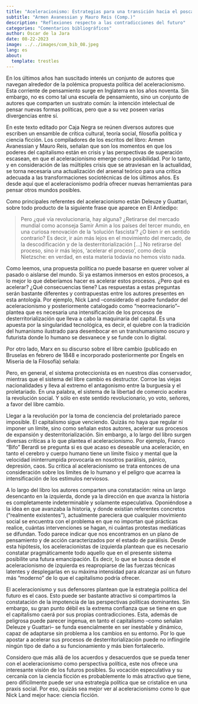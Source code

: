 ```yaml
---
title: "Aceleracionismo: Estrategias para una transición hacia el poscapitalismo"
subtitle: "Armen Avanessian y Mauro Reis (Comp.)"
description: "Reflexiones respecto a las contradicciones del futuro"
categories: "Comentarios bibliográficos"
author: Oscar de la Jara
date: 08-22-2023
image: ../../images/com_bib_08.jpeg
lang: es
about: 
  template: trestles
---
```


En los últimos años han suscitado interés un conjunto de autores que navegan alrededor de la polémica propuesta política del aceleracionismo. Esta corriente de pensamiento surge en Inglaterra en los años noventa. Sin embargo, no es como tal una escuela de pensamiento, sino un conjunto de autores que comparten un sustrato común: la intención intelectual de pensar nuevas formas políticas, pero que a su vez poseen varias divergencias entre sí. 

En este texto editado por Caja Negra se reúnen diversos autores que escriben un ensamble de crítica cultural, teoría social, filosofía política y ciencia ficción. Los compiladores de los escritos del libro: Armen Avanessian y Mauro Reis, señalan que son los momentos en que los poderes del capitalismo están en crisis y las perspectivas de superación escasean, en que el aceleracionismo emerge como posibilidad. Por lo tanto, y en consideración de las múltiples crisis que se atraviesan en la actualidad, se torna necesaria una actualización del arsenal teórico para una crítica adecuada a las transformaciones sociotécnicas de los últimos años. Es desde aquí que el aceleracionismo podría ofrecer nuevas herramientas para pensar otros mundos posibles.

Como principales referentes del aceleracionismo están Deleuze y Guattari, sobre todo producto de la siguiente frase que aparece en El Antiedipo:	

>Pero ¿qué vía revolucionaria, hay alguna? ¿Retirarse del mercado mundial como aconseja Samir Amin a los países del tercer mundo, en una curiosa renovación de la ‘solución fascista’? ¿O bien ir en sentido contrario? Es decir, ir aún más lejos en el movimiento del mercado, de la descodificación y de la desterritorialización […] No retirarse del proceso, sino ir más lejos, ‘acelerar el proceso’, como decía Nietzsche: en verdad, en esta materia todavía no hemos visto nada.

Como leemos, una propuesta política no puede basarse en querer volver al pasado o aislarse del mundo. Si ya estamos inmersos en estos procesos, a lo mejor lo que deberíamos hacer es acelerar estos procesos. ¿Pero qué es acelerar? ¿Qué consecuencias tiene? Las respuestas a estas preguntas serán bastante diferentes y contrapuestas entre los autores presentes en esta antología. Por ejemplo, Nick Land --considerado el padre fundador del aceleracionismo y posteriormente catalogado como “neorreacionario”-- plantea que es necesaria una intensificación de los procesos de desterritorialización que lleva a cabo la maquinaria del capital. Es una apuesta por la singularidad tecnológica, es decir, el quiebre con la tradición del humanismo ilustrado para desembocar en un transhumanismo oscuro y futurista donde lo humano se desvanece y se funde con lo digital.

Por otro lado, Marx en su discurso sobre el libre cambio (publicado en Bruselas en febrero de 1848 e incorporado posteriormente por Engels en Miseria de la Filosofía) señala:

Pero, en general, el sistema proteccionista es en nuestros días conservador, mientras que el sistema del libre cambio es destructor. Corroe las viejas nacionalidades y lleva al extremo el antagonismo entre la burguesía y el proletariado. En una palabra, el sistema de la libertad de comercio acelera la revolución social. Y sólo en este sentido revolucionario, yo voto, señores, a favor del libre cambio.

Llegar a la revolución por la toma de conciencia del proletariado parece imposible. El capitalismo sigue venciendo. Quizás no haya que regular ni imponer un límite, sino como señalan estos autores, acelerar sus procesos de expansión y desterritorialización. Sin embargo, a lo largo del libro surgen diversas críticas a lo que plantea el aceleracionismo. Por ejemplo, Franco “Bifo” Berardi se pregunta si es que acaso es deseable una aceleración, en tanto el cerebro y cuerpo humano tiene un límite físico y mental que la velocidad ininterrumpida provocaría en nosotros parálisis, pánico, depresión, caos. Su crítica al aceleracionismo se trata entonces de una consideración sobre los límites de lo humano y el peligro que acarrea la intensificación de los estímulos nerviosos.

A lo largo del libro los autores comparten una constatación: reina un largo desencanto en la izquierda, donde ya la dirección en que avanza la historia es completamente indeterminable y solamente especulativa. Oponiéndose a la idea en que avanzaba la historia, y donde existían referentes concretos (“realmente existentes”), actualmente pareciera que cualquier movimiento social se encuentra con el problema en que no importan qué prácticas realice, cuántas intervenciones se hagan, ni cuántas protestas mediáticas se difundan. Todo parece indicar que nos encontramos en un plano de pensamiento y de acción caracterizados por el estado de parálisis. Desde esta hipótesis, los aceleracionistas de izquierda plantean que es necesario constatar pragmáticamente todo aquello que en el presente sistema posibilite una futura emancipación. Es decir, lo que se busca desde el aceleracionismo de izquierda es reapropiarse de las fuerzas técnicas latentes y desplegarlas en su máxima intensidad para alcanzar así un futuro más “moderno” de lo que el capitalismo podría ofrecer. 

El aceleracionismo y sus defensores plantean que la estrategia política del futuro es el caos. Esto puede ser bastante atractivo si compartimos la constatación de la impotencia de las perspectivas políticas dominantes. Sin embargo, su gran punto débil es la extrema confianza que se tiene en que el capitalismo caerá por sus propias contradicciones. Esta, además de peligrosa puede parecer ingenua, en tanto el capitalismo --como señalan Deleuze y Guattari-- se funda esencialmente en ser inestable y dinámico, capaz de adaptarse sin problema a los cambios en su entorno. Por lo que apostar a acelerar sus procesos de desterritorialización puede no inflingirle ningún tipo de daño a su funcionamiento y más bien fortalecerlo.

Considero que más allá de los acuerdos y desacuerdos que se pueda tener con el aceleracionismo como perspectiva política, este nos ofrece una interesante visión de los futuros posibles. Su vocación especulativa y su cercanía con la ciencia ficción es probablemente lo más atractivo que tiene, pero difícilmente puede ser una estrategia política que se cristalice en una praxis social. Por eso, quizás sea mejor ver al aceleracionismo como lo que Nick Land mejor hace: ciencia ficción.
